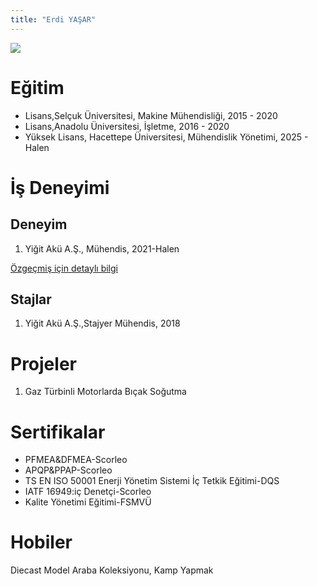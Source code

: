 ```yaml
---
title: "Erdi YAŞAR"
---
```


![](/assets/images/Erdi.jpg){fig-align="center"}

# Eğitim

-   Lisans,Selçuk Üniversitesi, Makine Mühendisliği, 2015 - 2020
-   Lisans,Anadolu Üniversitesi, İşletme, 2016 - 2020
-   Yüksek Lisans, Hacettepe Üniversitesi, Mühendislik Yönetimi, 2025 - Halen

# İş Deneyimi

## Deneyim

1.  Yiğit Akü A.Ş., Mühendis, 2021-Halen

[Özgeçmiş için detaylı bilgi](/assets/images/ErdiYAŞAR-ENG.pdf)

## Stajlar

1.  Yiğit Akü A.Ş.,Stajyer Mühendis, 2018

# Projeler

1.  Gaz Türbinli Motorlarda Bıçak Soğutma

# Sertifikalar

-   PFMEA&DFMEA-Scorleo
-   APQP&PPAP-Scorleo
-   TS EN ISO 50001 Enerji Yönetim Sistemi İç Tetkik Eğitimi-DQS
-   IATF 16949:iç Denetçi-Scorleo
-   Kalite Yönetimi Eğitimi-FSMVÜ


# Hobiler

Diecast Model Araba Koleksiyonu, Kamp Yapmak

